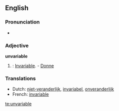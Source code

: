 ==English==

===Pronunciation===
*{{audio|en-us-unvariable.ogg|Audio (US)}}


===Adjective===
'''unvariable'''

# {{obsolete}}: [[invariable|Invariable]]. - [[Donne]]

===Translations===
*Dutch: [[niet-veranderlijk]], [[invariabel]], [[onveranderlijk]]
*French: [[invariable]]

[[te:unvariable]]